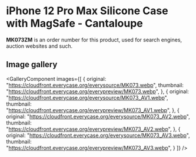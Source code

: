 
# iPhone 12 Pro Max Silicone Case with MagSafe - Cantaloupe

<Callout type='info' emoji='👉🏻'>**MK073ZM** is an order number for this product, used for search engines, auction websites and such.</Callout>

## Image gallery

<GalleryComponent
    images={[
      {
        original: "https://cloudfront.everycase.org/everysource/MK073.webp",
        thumbnail: "https://cloudfront.everycase.org/everypreview/MK073.webp",
      },
      {
        original: "https://cloudfront.everycase.org/everysource/MK073_AV1.webp",
        thumbnail: "https://cloudfront.everycase.org/everypreview/MK073_AV1.webp",
      },
      {
        original: "https://cloudfront.everycase.org/everysource/MK073_AV2.webp",
        thumbnail: "https://cloudfront.everycase.org/everypreview/MK073_AV2.webp",
      },
      {
        original: "https://cloudfront.everycase.org/everysource/MK073_AV3.webp",
        thumbnail: "https://cloudfront.everycase.org/everypreview/MK073_AV3.webp",
      }
    ]}
  />

